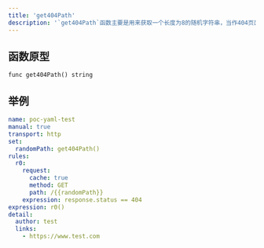 ```yaml
---
title: 'get404Path'
description: '`get404Path`函数主要是用来获取一个长度为8的随机字符串，当作404页面的路径。之所以做成一个函数，是因为使用这个函数可以保证一个目标将仅拥有一个404path，这样便于使用cache，降低发包，提高效率。'
---
```


## 函数原型

`func get404Path() string`

## 举例

```yaml
name: poc-yaml-test
manual: true
transport: http
set:
  randomPath: get404Path()
rules:
  r0:
    request:
      cache: true
      method: GET
      path: /{{randomPath}}
    expression: response.status == 404
expression: r0()
detail:
  author: test
  links:
    - https://www.test.com
```
